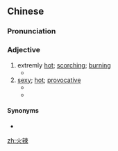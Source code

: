 ==Chinese==
{{zh-forms}}

===Pronunciation===
{{zh-pron
|m=huǒlà
|cat=a
}}

===Adjective===
{{zh-adj}}

# extremly [[hot]]; [[scorching]]; [[burning]]
#* {{zh-x|太阳 '''火辣''' 地 令人 难以置信|The sun is '''unbelievably hot'''}}
# [[sexy]]; [[hot]]; [[provocative]]
#* {{zh-x|那 妞 真 火辣。|That chick is so hot.}}
#* {{zh-x|我 会 被 穿着 火辣 性感 的 女人 吸引。|I'm attracted to women who dress in provocative clothes.}}

====Synonyms====
* {{zh-l|火辣辣}}

[[zh:火辣]]